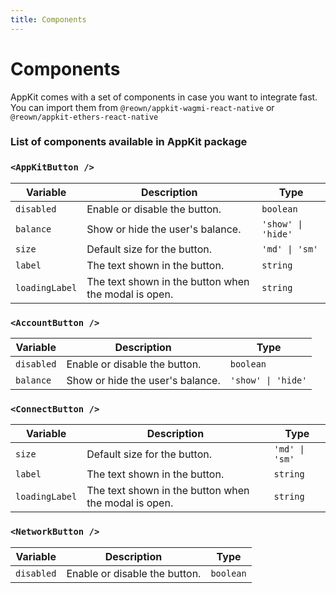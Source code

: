 ```yaml
---
title: Components
---
```


# Components

AppKit comes with a set of components in case you want to integrate fast.
You can import them from `@reown/appkit-wagmi-react-native` or `@reown/appkit-ethers-react-native`

### List of components available in AppKit package

### `<AppKitButton />`

| Variable       | Description                                          | Type               |
| -------------- | ---------------------------------------------------- | ------------------ |
| `disabled`     | Enable or disable the button.                        | `boolean`          |
| `balance`      | Show or hide the user's balance.                     | `'show' \| 'hide'` |
| `size`         | Default size for the button.                         | `'md' \| 'sm'`     |
| `label`        | The text shown in the button.                        | `string`           |
| `loadingLabel` | The text shown in the button when the modal is open. | `string`           |

### `<AccountButton />`

| Variable   | Description                      | Type               |
| ---------- | -------------------------------- | ------------------ |
| `disabled` | Enable or disable the button.    | `boolean`          |
| `balance`  | Show or hide the user's balance. | `'show' \| 'hide'` |

### `<ConnectButton />`

| Variable       | Description                                          | Type           |
| -------------- | ---------------------------------------------------- | -------------- |
| `size`         | Default size for the button.                         | `'md' \| 'sm'` |
| `label`        | The text shown in the button.                        | `string`       |
| `loadingLabel` | The text shown in the button when the modal is open. | `string`       |

### `<NetworkButton />`

| Variable   | Description                   | Type      |
| ---------- | ----------------------------- | --------- |
| `disabled` | Enable or disable the button. | `boolean` |
